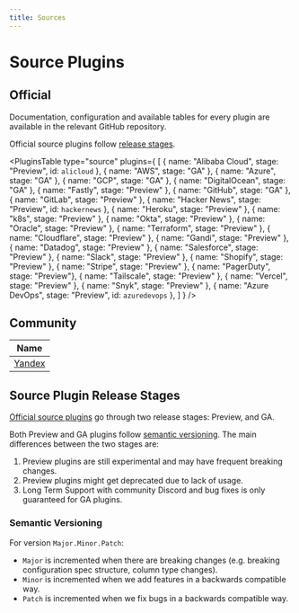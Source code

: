 ```yaml
---
title: Sources
---
```



# Source Plugins

## Official

Documentation, configuration and available tables for every plugin are available in the relevant GitHub repository.

Official source plugins follow [release stages](#source-plugin-release-stages).

<PluginsTable
    type="source"
    plugins={
        [
            { name: "Alibaba Cloud", stage: "Preview", id: `alicloud` },
            { name: "AWS", stage: "GA" },
            { name: "Azure", stage: "GA" },
            { name: "GCP", stage: "GA" },
            { name: "DigitalOcean", stage: "GA" },
            { name: "Fastly", stage: "Preview" },
            { name: "GitHub", stage: "GA" },
            { name: "GitLab", stage: "Preview" },
            { name: "Hacker News", stage: "Preview", id: `hackernews` },
            { name: "Heroku", stage: "Preview" },
            { name: "k8s", stage: "Preview" },
            { name: "Okta", stage: "Preview" },
            { name: "Oracle", stage: "Preview" },
            { name: "Terraform", stage: "Preview" },
            { name: "Cloudflare", stage: "Preview" },
            { name: "Gandi", stage: "Preview" },
            { name: "Datadog", stage: "Preview" },
            { name: "Salesforce", stage: "Preview" },
            { name: "Slack", stage: "Preview" },
            { name: "Shopify", stage: "Preview" },
            { name: "Stripe", stage: "Preview" },
            { name: "PagerDuty", stage: "Preview"},
            { name: "Tailscale", stage: "Preview" },
            { name: "Vercel", stage: "Preview" },
            { name: "Snyk", stage: "Preview" },
            { name: "Azure DevOps", stage: "Preview", id: `azuredevops` },
        ]
    }
/>

## Community

| **Name**                                                     |
|--------------------------------------------------------------|
| [Yandex](https://github.com/yandex-cloud/cq-provider-yandex) |

## Source Plugin Release Stages

[Official source plugins](#official) go through two release stages: Preview, and GA.

Both Preview and GA plugins follow [semantic versioning](#semantic-versioning).
The main differences between the two stages are:

1. Preview plugins are still experimental and may have frequent breaking changes.
2. Preview plugins might get deprecated due to lack of usage.
3. Long Term Support with community Discord and bug fixes is only guaranteed for GA plugins.

### Semantic Versioning

For version `Major.Minor.Patch`:

- `Major` is incremented when there are breaking changes (e.g. breaking configuration spec structure, column type changes).
- `Minor` is incremented when we add features in a backwards compatible way.
- `Patch` is incremented when we fix bugs in a backwards compatible way.

